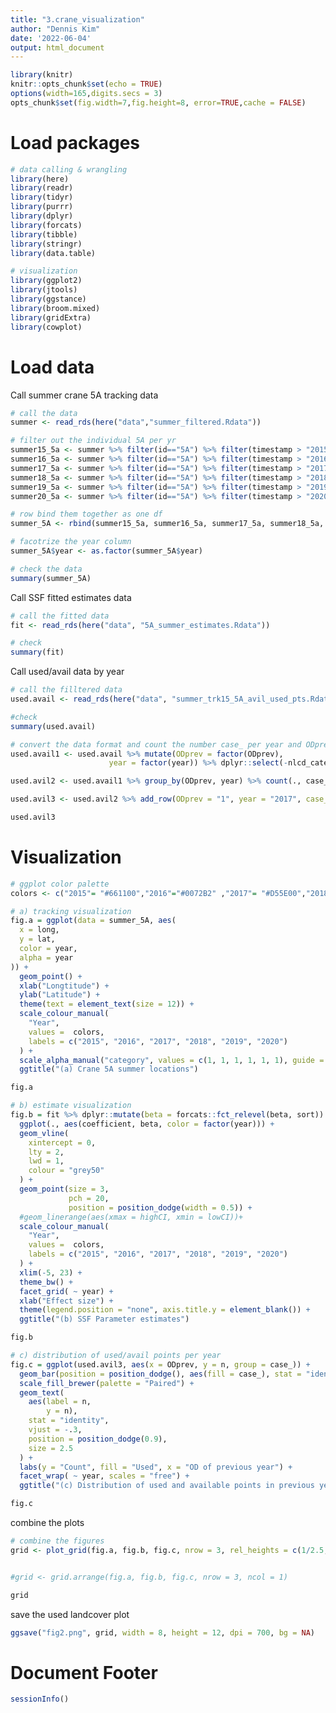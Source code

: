 ```yaml
---
title: "3.crane_visualization"
author: "Dennis Kim"
date: '2022-06-04'
output: html_document
---
```


```r
library(knitr)
knitr::opts_chunk$set(echo = TRUE)
options(width=165,digits.secs = 3)
opts_chunk$set(fig.width=7,fig.height=8, error=TRUE,cache = FALSE)
```

# Load packages 
```r
# data calling & wrangling 
library(here)
library(readr)
library(tidyr)
library(purrr)
library(dplyr)
library(forcats)
library(tibble)
library(stringr)
library(data.table)

# visualization
library(ggplot2)
library(jtools)
library(ggstance)
library(broom.mixed)
library(gridExtra)
library(cowplot)
```

# Load data 

Call summer crane 5A tracking data
```r
# call the data
summer <- read_rds(here("data","summer_filtered.Rdata")) 

# filter out the individual 5A per yr
summer15_5a <- summer %>% filter(id=="5A") %>% filter(timestamp > "2015-07-15 00:00:00" & timestamp < "2015-09-22 23:59:59")
summer16_5a <- summer %>% filter(id=="5A") %>% filter(timestamp > "2016-07-15 00:00:00" & timestamp < "2016-09-22 23:59:59")
summer17_5a <- summer %>% filter(id=="5A") %>% filter(timestamp > "2017-07-15 00:00:00" & timestamp < "2017-09-22 23:59:59")
summer18_5a <- summer %>% filter(id=="5A") %>% filter(timestamp > "2018-07-15 00:00:00" & timestamp < "2018-09-22 23:59:59")
summer19_5a <- summer %>% filter(id=="5A") %>% filter(timestamp > "2019-07-15 00:00:00" & timestamp < "2019-09-22 23:59:59")
summer20_5a <- summer %>% filter(id=="5A") %>% filter(timestamp > "2020-07-15 00:00:00" & timestamp < "2020-09-22 23:59:59")

# row bind them together as one df 
summer_5A <- rbind(summer15_5a, summer16_5a, summer17_5a, summer18_5a, summer19_5a, summer20_5a)

# facotrize the year column
summer_5A$year <- as.factor(summer_5A$year)

# check the data 
summary(summer_5A)
```

Call SSF fitted estimates data 
```r
# call the fitted data 
fit <- read_rds(here("data", "5A_summer_estimates.Rdata"))

# check 
summary(fit)
```

Call used/avail data by year 
```r
# call the filltered data 
used.avail <- read_rds(here("data", "summer_trk15_5A_avil_used_pts.Rdata"))

#check 
summary(used.avail)

# convert the data format and count the number case_ per year and ODprev
used.avail1 <- used.avail %>% mutate(ODprev = factor(ODprev),
                      year = factor(year)) %>% dplyr::select(-nlcd_category)

used.avil2 <- used.avail1 %>% group_by(ODprev, year) %>% count(., case_, .drop = FALSE) %>% ungroup()

used.avil3 <- used.avil2 %>% add_row(ODprev = "1", year = "2017", case_ = TRUE, n = 0) %>% add_row(ODprev = "0", year = "2019", case_ = TRUE, n = 0) %>% add_row(ODprev = "0", year = "2020", case_ = TRUE, n = 0)

used.avil3
```


# Visualization
```r
# ggplot color palette
colors <- c("2015"= "#661100","2016"="#0072B2" ,"2017"= "#D55E00","2018"= "#CC79A7","2019"="#E69F00", "2020"="#999933")

# a) tracking visualization 
fig.a = ggplot(data = summer_5A, aes(
  x = long,
  y = lat,
  color = year,
  alpha = year
)) +
  geom_point() +
  xlab("Longtitude") +
  ylab("Latitude") +
  theme(text = element_text(size = 12)) +
  scale_colour_manual(
    "Year",
    values =  colors,
    labels = c("2015", "2016", "2017", "2018", "2019", "2020")
  ) +
  scale_alpha_manual("category", values = c(1, 1, 1, 1, 1, 1), guide = "none") +
  ggtitle("(a) Crane 5A summer locations")

fig.a

# b) estimate visualization
fig.b = fit %>% dplyr::mutate(beta = forcats::fct_relevel(beta, sort)) %>% 
  ggplot(., aes(coefficient, beta, color = factor(year))) +
  geom_vline(
    xintercept = 0,
    lty = 2,
    lwd = 1,
    colour = "grey50"
  ) +
  geom_point(size = 3,
             pch = 20,
             position = position_dodge(width = 0.5)) +
  #geom_linerange(aes(xmax = highCI, xmin = lowCI))+
  scale_colour_manual(
    "Year",
    values =  colors,
    labels = c("2015", "2016", "2017", "2018", "2019", "2020")
  ) +
  xlim(-5, 23) +
  theme_bw() +
  facet_grid( ~ year) +
  xlab("Effect size") +
  theme(legend.position = "none", axis.title.y = element_blank()) +
  ggtitle("(b) SSF Parameter estimates")

fig.b

# c) distribution of used/avail points per year 
fig.c = ggplot(used.avil3, aes(x = ODprev, y = n, group = case_)) +
  geom_bar(position = position_dodge(), aes(fill = case_), stat = "identity") +
  scale_fill_brewer(palette = "Paired") +
  geom_text(
    aes(label = n,
        y = n),
    stat = "identity",
    vjust = -.3,
    position = position_dodge(0.9),
    size = 2.5
  ) +
  labs(y = "Count", fill = "Used", x = "OD of previous year") +
  facet_wrap( ~ year, scales = "free") +
  ggtitle("(c) Distribution of used and available points in previous year's OD")

fig.c
```

combine the plots 
```r
# combine the figures 
grid <- plot_grid(fig.a, fig.b, fig.c, nrow = 3, rel_heights = c(1/2.5, 1/2.5, 1/1.3))


#grid <- grid.arrange(fig.a, fig.b, fig.c, nrow = 3, ncol = 1)

grid
```

save the used landcover plot 
```r
ggsave("fig2.png", grid, width = 8, height = 12, dpi = 700, bg = NA)
```

# Document Footer 
```r
sessionInfo()
```